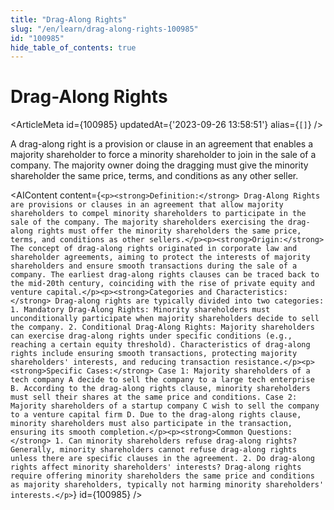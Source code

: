 ```yaml
---
title: "Drag-Along Rights"
slug: "/en/learn/drag-along-rights-100985"
id: "100985"
hide_table_of_contents: true
---
```



# Drag-Along Rights

<ArticleMeta id={100985} updatedAt={'2023-09-26 13:58:51'} alias={`[]`} />
<div className='border-solid border-b border-t-0 my-4 border-[var(--ifm-color-gray-300)]' />

A drag-along right is a provision or clause in an agreement that enables a majority shareholder to force a minority shareholder to join in the sale of a company. The majority owner doing the dragging must give the minority shareholder the same price, terms, and conditions as any other seller.

<AIContent content={`<p><strong>Definition:</strong> Drag-Along Rights are provisions or clauses in an agreement that allow majority shareholders to compel minority shareholders to participate in the sale of the company. The majority shareholders exercising the drag-along rights must offer the minority shareholders the same price, terms, and conditions as other sellers.</p><p><strong>Origin:</strong> The concept of drag-along rights originated in corporate law and shareholder agreements, aiming to protect the interests of majority shareholders and ensure smooth transactions during the sale of a company. The earliest drag-along rights clauses can be traced back to the mid-20th century, coinciding with the rise of private equity and venture capital.</p><p><strong>Categories and Characteristics:</strong> Drag-along rights are typically divided into two categories: 1. Mandatory Drag-Along Rights: Minority shareholders must unconditionally participate when majority shareholders decide to sell the company. 2. Conditional Drag-Along Rights: Majority shareholders can exercise drag-along rights under specific conditions (e.g., reaching a certain equity threshold). Characteristics of drag-along rights include ensuring smooth transactions, protecting majority shareholders' interests, and reducing transaction resistance.</p><p><strong>Specific Cases:</strong> Case 1: Majority shareholders of a tech company A decide to sell the company to a large tech enterprise B. According to the drag-along rights clause, minority shareholders must sell their shares at the same price and conditions. Case 2: Majority shareholders of a startup company C wish to sell the company to a venture capital firm D. Due to the drag-along rights clause, minority shareholders must also participate in the transaction, ensuring its smooth completion.</p><p><strong>Common Questions:</strong> 1. Can minority shareholders refuse drag-along rights? Generally, minority shareholders cannot refuse drag-along rights unless there are specific clauses in the agreement. 2. Do drag-along rights affect minority shareholders' interests? Drag-along rights require offering minority shareholders the same price and conditions as majority shareholders, typically not harming minority shareholders' interests.</p>`} id={100985} />
